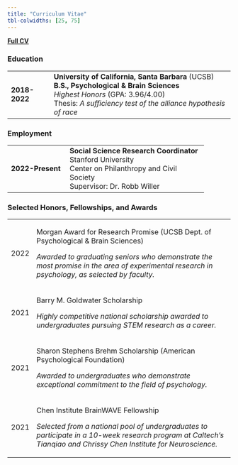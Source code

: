 ```yaml
---
title: "Curriculum Vitae"
tbl-colwidths: [25, 75]
---
```


::: large-text
[**Full CV**](https://www.dropbox.com/s/ba1m79dtsnom4no/Ghezae_CV.pdf?dl=0){target="_blank"}
:::

### Education

+---------------+-----------------------------------------------------------------+
| **2018-2022** | **University of California, Santa Barbara** (UCSB)**\           |
|               | B.S., Psychological & Brain Sciences**\                         |
|               | *Highest Honors* (GPA: 3.96/4.00)\                              |
|               | Thesis: *A sufficiency test of the alliance hypothesis of race* |
+---------------+-----------------------------------------------------------------+

### Employment

+------------------+-------------------------------------------+
| **2022-Present** | **Social Science Research Coordinator\    |
|                  | **Stanford University\                    |
|                  | Center on Philanthropy and Civil Society\ |
|                  | Supervisor: Dr. Robb Willer               |
+------------------+-------------------------------------------+

### Selected Honors, Fellowships, and Awards

+------+-------------------------------------------------------------------------------------------------------------------------------------------------------------------+
| 2022 | Morgan Award for Research Promise (UCSB Dept. of Psychological & Brain Sciences)                                                                                  |
|      |                                                                                                                                                                   |
|      | *Awarded to graduating seniors who demonstrate the most promise in the area of experimental research in psychology, as selected by faculty.*                      |
+------+-------------------------------------------------------------------------------------------------------------------------------------------------------------------+
| 2021 | Barry M. Goldwater Scholarship                                                                                                                                    |
|      |                                                                                                                                                                   |
|      | *Highly competitive national scholarship awarded to undergraduates pursuing STEM research as a career.*                                                           |
+------+-------------------------------------------------------------------------------------------------------------------------------------------------------------------+
| 2021 | Sharon Stephens Brehm Scholarship (American Psychological Foundation)                                                                                             |
|      |                                                                                                                                                                   |
|      | *Awarded to undergraduates who demonstrate exceptional commitment to the field of psychology.*                                                                    |
+------+-------------------------------------------------------------------------------------------------------------------------------------------------------------------+
| 2021 | Chen Institute BrainWAVE Fellowship                                                                                                                               |
|      |                                                                                                                                                                   |
|      | *Selected from a national pool of undergraduates to participate in a 10-week research program at Caltech's Tianqiao and Chrissy Chen Institute for Neuroscience.* |
+------+-------------------------------------------------------------------------------------------------------------------------------------------------------------------+
